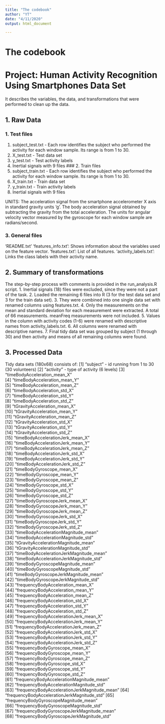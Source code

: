 ```yaml
---
title: "The codebook"
author: "YT"
date: "4/11/2020"
output: html_document

---
```


# The codebook
# Project: Human Activity Recognition Using Smartphones Data Set 
It describes the variables, the data, and transformations that were performed to clean up the data. 

## 1. Raw Data
### 1. Test files
1. subject_test.txt - Each row identifies the subject who performed the activity for each window sample. Its range is from 1 to 30. 
2. X_test.txt - Test data set
3. y_test.txt - Test activity labels
4. Inertial signals with 9 files
### 2. Train files
1. subject_train.txt - Each row identifies the subject who performed the activity for each window sample. Its range is from 1 to 30. 
2. X_train.txt - Train data set
3. y_train.txt - Train activity labels
4. Inertial signals with 9 files

UNITS:
The acceleration signal from the smartphone accelerometer X axis in standard gravity units 'g'. 
The body acceleration signal obtained by subtracting the gravity from the total acceleration. 
The units for angular velocity vector measured by the gyroscope for each window sample are radians/second. 

### 3. General files
'README.txt'
'features_info.txt': Shows information about the variables used on the feature vector.
'features.txt': List of all features.
'activity_labels.txt': Links the class labels with their activity name.

## 2. Summary of transformations
The step-by-step process with comments is provided in the run_analysis.R script.
1. Inertial signals (18) files were excluded, since they were not a part of the task.
2. Loaded the remaining 6 files into R (3 for the test data set and 3 for the train data set).
3. They were combined into one single data set with renamed columns using features.txt.
4. Only the measurements on the mean and standard deviation for each measurement were extracted. A total of 66 measurements. meanFreq measurements were not included.
5. Values in the column with activity codes (1-6) were renamed with descriptive names from activity_labels.txt.
6. All columns were renamed with descriptive names.
7. Final tidy data set was grouped by subject (1 through 30) and then activity and means of all remaining columns were found.

## 3. Processed Data
Tidy data sets (180x68) consists of:
 [1] "subject" - id running from 1 to 30 (30 volunteers)                       [2] "activity" - type of activity (6 levels)                                  [3] "timeBodyAcceleration_mean_X"                
 [4] "timeBodyAcceleration_mean_Y"                
 [5] "timeBodyAcceleration_mean_Z"                
 [6] "timeBodyAcceleration_std_X"                 
 [7] "timeBodyAcceleration_std_Y"                 
 [8] "timeBodyAcceleration_std_Z"                 
 [9] "tGravityAcceleration_mean_X"                
[10] "tGravityAcceleration_mean_Y"                
[11] "tGravityAcceleration_mean_Z"                
[12] "tGravityAcceleration_std_X"                 
[13] "tGravityAcceleration_std_Y"                 
[14] "tGravityAcceleration_std_Z"                 
[15] "timeBodyAccelerationJerk_mean_X"            
[16] "timeBodyAccelerationJerk_mean_Y"            
[17] "timeBodyAccelerationJerk_mean_Z"            
[18] "timeBodyAccelerationJerk_std_X"             
[19] "timeBodyAccelerationJerk_std_Y"             
[20] "timeBodyAccelerationJerk_std_Z"             
[21] "timeBodyGyroscope_mean_X"                   
[22] "timeBodyGyroscope_mean_Y"                   
[23] "timeBodyGyroscope_mean_Z"                   
[24] "timeBodyGyroscope_std_X"                    
[25] "timeBodyGyroscope_std_Y"                    
[26] "timeBodyGyroscope_std_Z"                    
[27] "timeBodyGyroscopeJerk_mean_X"               
[28] "timeBodyGyroscopeJerk_mean_Y"               
[29] "timeBodyGyroscopeJerk_mean_Z"               
[30] "timeBodyGyroscopeJerk_std_X"                
[31] "timeBodyGyroscopeJerk_std_Y"                
[32] "timeBodyGyroscopeJerk_std_Z"                
[33] "timeBodyAccelerationMagnitude_mean"         
[34] "timeBodyAccelerationMagnitude_std"          
[35] "tGravityAccelerationMagnitude_mean"         
[36] "tGravityAccelerationMagnitude_std"          
[37] "timeBodyAccelerationJerkMagnitude_mean"     
[38] "timeBodyAccelerationJerkMagnitude_std"      
[39] "timeBodyGyroscopeMagnitude_mean"            
[40] "timeBodyGyroscopeMagnitude_std"             
[41] "timeBodyGyroscopeJerkMagnitude_mean"        
[42] "timeBodyGyroscopeJerkMagnitude_std"         
[43] "frequencyBodyAcceleration_mean_X"           
[44] "frequencyBodyAcceleration_mean_Y"           
[45] "frequencyBodyAcceleration_mean_Z"           
[46] "frequencyBodyAcceleration_std_X"            
[47] "frequencyBodyAcceleration_std_Y"            
[48] "frequencyBodyAcceleration_std_Z"            
[49] "frequencyBodyAccelerationJerk_mean_X"       
[50] "frequencyBodyAccelerationJerk_mean_Y"       
[51] "frequencyBodyAccelerationJerk_mean_Z"       
[52] "frequencyBodyAccelerationJerk_std_X"        
[53] "frequencyBodyAccelerationJerk_std_Y"        
[54] "frequencyBodyAccelerationJerk_std_Z"        
[55] "frequencyBodyGyroscope_mean_X"              
[56] "frequencyBodyGyroscope_mean_Y"              
[57] "frequencyBodyGyroscope_mean_Z"              
[58] "frequencyBodyGyroscope_std_X"               
[59] "frequencyBodyGyroscope_std_Y"               
[60] "frequencyBodyGyroscope_std_Z"               
[61] "frequencyBodyAccelerationMagnitude_mean"    
[62] "frequencyBodyAccelerationMagnitude_std"     
[63] "frequencyBodyAccelerationJerkMagnitude_mean"
[64] "frequencyBodyAccelerationJerkMagnitude_std" 
[65] "frequencyBodyGyroscopeMagnitude_mean"       
[66] "frequencyBodyGyroscopeMagnitude_std"        
[67] "frequencyBodyGyroscopeJerkMagnitude_mean"   
[68] "frequencyBodyGyroscopeJerkMagnitude_std" 